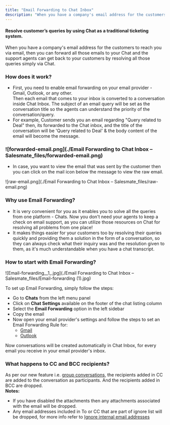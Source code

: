 ```yaml
---
title: "Email Forwarding to Chat Inbox"
description: "When you have a company's email address for the customers to reach you via email, then you can forward all those emails to your Chat and the support a..."
---
```


#### Resolve customer’s queries by using Chat as a traditional ticketing system.

When you have a company's email address for the customers to reach you via email, then you can forward all those emails to your Chat and the support agents can get back to your customers by resolving all those queries simply via Chat.

### How does it work?

*   First, you need to enable email forwarding on your email provider - Gmail, Outlook, or any other.  
    Then each email that comes to your inbox is converted to a conversation inside Chat Inbox. The subject of an email query will be set as the conversation title so the agents can understand the priority of the conversation/query.
*   For example, Customer sends you an email regarding "Query related to Deal" then, its forwarded to the Chat inbox, and the title of the conversation will be 'Query related to Deal' & the body content of the email will become the message.

### ![forwarded-email.png](./Email Forwarding to Chat Inbox – Salesmate_files/forwarded-email.png)

*   In case, you want to view the email that was sent by the customer then you can click on the mail icon below the message to view the raw email.

![raw-email.png](./Email Forwarding to Chat Inbox – Salesmate_files/raw-email.png)

### Why use Email Forwarding?

*   It is very convenient for you as it enables you to solve all the queries from one platform - Chats. Now you don't need your agents to keep a check on email support, as you can utilize those resources on Chat for resolving all problems from one place!
*   It makes things easier for your customers too by resolving their queries quickly and providing them a solution in the form of a conversation, so they can always check what their inquiry was and the resolution given to them, as it's much understandable when you have a chat transcript.

### How to start with Email Forwarding?

![Email-forwarding__1_.jpg](./Email Forwarding to Chat Inbox – Salesmate_files/Email-forwarding (1).jpg)

To set up Email Forwarding, simply follow the steps:

*   Go to **Chats** from the left menu panel
*   Click on **Chat Settings** available on the footer of the chat listing column
*   Select the **Email Forwarding** option in the left sidebar
*   Copy the email
*   Now open your email provider's settings and follow the steps to set an Email Forwarding Rule for:
    *   [Gmail](https://support.google.com/mail/answer/10957?hl=en)
    *   [Outlook](https://support.office.com/en-ie/article/forward-email-from-office-365-to-another-email-account-1ed4ee1e-74f8-4f53-a174-86b748ff6a0e)

Now conversations will be created automatically in Chat Inbox, for every email you receive in your email provider's inbox.

### What happens to CC and BCC recipients?

As per our new feature i.e. [group conversations](https://support.salesmate.io/hc/en-us/articles/360058450192), the recipients added in CC are added to the conversation as participants. And the recipients added in BCC are dropped.  
**Notes:**

*   If you have disabled the attachments then any attachments associated with the email will be dropped.
*   Any email addresses included in To or CC that are part of ignore list will be dropped, for more info refer to [Ignore internal email addresses](https://support.salesmate.io/hc/en-us/articles/4407250022029)